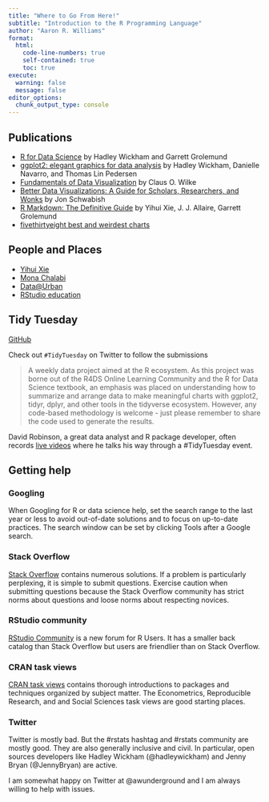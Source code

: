 ```yaml
---
title: "Where to Go From Here!"
subtitle: "Introduction to the R Programming Language"
author: "Aaron R. Williams"
format: 
  html: 
    code-line-numbers: true
    self-contained: true
    toc: true
execute: 
  warning: false
  message: false
editor_options: 
  chunk_output_type: console
---
```


## Publications

* [R for Data Science](https://r4ds.had.co.nz/) by Hadley Wickham and Garrett Grolemund
* [ggplot2: elegant graphics for data analysis](https://ggplot2-book.org/) by Hadley Wickham, Danielle Navarro, and Thomas Lin Pedersen
* [Fundamentals of Data Visualization](https://clauswilke.com/dataviz/) by Claus O. Wilke
* [Better Data Visualizations: A Guide for Scholars, Researchers, and Wonks](https://policyviz.com/pv_books/better-data-visualizations-a-guide-for-scholars-researchers-and-wonks/) by Jon Schwabish
* [R Markdown: The Definitive Guide](https://bookdown.org/yihui/rmarkdown/) by Yihui Xie, J. J. Allaire, Garrett Grolemund
* [fivethirtyeight best and weirdest charts](https://fivethirtyeight.com/features/our-51-best-and-weirdest-charts-of-2021/)

## People and Places

* [Yihui Xie](https://yihui.org/en/about/)
* [Mona Chalabi](https://monachalabi.com/)
* [Data@Urban](https://urban-institute.medium.com/)
* [RStudio education](https://education.rstudio.com/)

## Tidy Tuesday

[GitHub](https://github.com/rfordatascience/tidytuesday)

Check out `#TidyTuesday` on Twitter to follow the submissions

> A weekly data project aimed at the R ecosystem. As this project was borne out of the R4DS Online Learning Community and the R for Data Science textbook, an emphasis was placed on understanding how to summarize and arrange data to make meaningful charts with ggplot2, tidyr, dplyr, and other tools in the tidyverse ecosystem. However, any code-based methodology is welcome - just please remember to share the code used to generate the results.

David Robinson, a great data analyst and R package developer, often records [live videos](https://www.youtube.com/user/safe4democracy) where he talks his way through a #TidyTuesday event. 

## Getting help

### Googling

When Googling for R or data science help, set the search range to the last year or less to avoid out-of-date solutions and to focus on up-to-date practices. The search window can be set by clicking Tools after a Google search. 

### Stack Overflow

[Stack Overflow](https://stackoverflow.com/) contains numerous solutions. If a problem is particularly perplexing, it is simple to submit questions. Exercise caution when submitting questions because the Stack Overflow community has strict norms about questions and loose norms about respecting novices.

### RStudio community

[RStudio Community](https://community.rstudio.com/) is a new forum for R Users. It has a smaller back catalog than Stack Overflow but users are friendlier than on Stack Overflow.

### CRAN task views

[CRAN task views](https://cran.r-project.org/web/views/) contains thorough introductions to packages and techniques organized by subject matter. The Econometrics, Reproducible Research, and and Social Sciences task views are good starting places.

### Twitter

Twitter is mostly bad. But the #rstats hashtag and #rstats community are mostly good. They are also generally inclusive and civil. In particular, open sources developers like Hadley Wickham (@hadleywickham) and Jenny Bryan (@JennyBryan) are active.

I am somewhat happy on Twitter at @awunderground and I am always willing to help with issues. 
